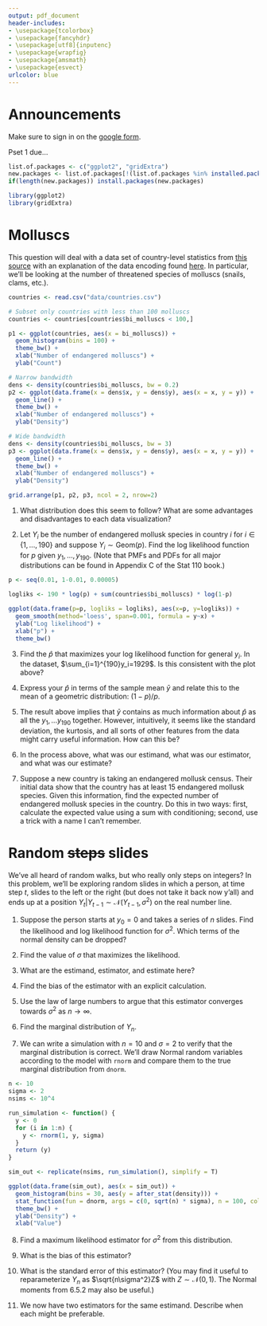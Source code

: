 ```yaml
---
output: pdf_document
header-includes:
- \usepackage{tcolorbox}
- \usepackage{fancyhdr}
- \usepackage[utf8]{inputenc}
- \usepackage{wrapfig}
- \usepackage{amsmath}
- \usepackage{esvect}
urlcolor: blue
---
```


\pagestyle{fancy}
\fancyhf{}
\rhead{Will Nickols}
\lhead{Section 1}
\rfoot{Page \thepage}

# Announcements

\begin{wrapfigure}{r}{0.12\textwidth}
  \centering
    \vspace*{-1.3cm}
    \includegraphics[width=\linewidth]{section_qr_code.png}
\end{wrapfigure}

Make sure to sign in on the [google form](https://forms.gle/BS4XXnzdR53ZhxDS9).

Pset 1 due...

```r
list.of.packages <- c("ggplot2", "gridExtra")
new.packages <- list.of.packages[!(list.of.packages %in% installed.packages()[,"Package"])]
if(length(new.packages)) install.packages(new.packages)

library(ggplot2)
library(gridExtra)
```

# Molluscs

This question will deal with a data set of country-level statistics from [this source](https://www.gu.se/en/quality-government/qog-data/data-downloads/standard-dataset) with an explanation of the data encoding found [here](https://www.qogdata.pol.gu.se/data/codebook_std_jan22.pdf). In particular, we'll be looking at the number of threatened species of molluscs (snails, clams, etc.).

```r
countries <- read.csv("data/countries.csv")

# Subset only countries with less than 100 molluscs
countries <- countries[countries$bi_molluscs < 100,]
```

```r
p1 <- ggplot(countries, aes(x = bi_molluscs)) + 
  geom_histogram(bins = 100) + 
  theme_bw() + 
  xlab("Number of endangered molluscs") + 
  ylab("Count")

# Narrow bandwidth
dens <- density(countries$bi_molluscs, bw = 0.2)
p2 <- ggplot(data.frame(x = dens$x, y = dens$y), aes(x = x, y = y)) + 
  geom_line() + 
  theme_bw() + 
  xlab("Number of endangered molluscs") + 
  ylab("Density")

# Wide bandwidth
dens <- density(countries$bi_molluscs, bw = 3)
p3 <- ggplot(data.frame(x = dens$x, y = dens$y), aes(x = x, y = y)) + 
  geom_line() + 
  theme_bw() + 
  xlab("Number of endangered molluscs") + 
  ylab("Density")

grid.arrange(p1, p2, p3, ncol = 2, nrow=2)
```

1. What distribution does this seem to follow?  What are some advantages and disadvantages to each data visualization?

\vspace{2 cm}

2. Let $Y_i$ be the number of endangered mollusk species in country $i$ for $i\in\{1,...,190\}$ and suppose $Y_i\sim \textrm{Geom}(p)$. Find the log likelihood function for $p$ given $y_1,...,y_{190}$. (Note that PMFs and PDFs for all major distributions can be found in Appendix C of the Stat 110 book.)

\vspace{5 cm}

```r
p <- seq(0.01, 1-0.01, 0.00005)

logliks <- 190 * log(p) + sum(countries$bi_molluscs) * log(1-p)

ggplot(data.frame(p=p, logliks = logliks), aes(x=p, y=logliks)) + 
  geom_smooth(method='loess', span=0.001, formula = y~x) + 
  ylab("Log likelihood") + 
  xlab("p") + 
  theme_bw()
```

3. Find the $\hat{p}$ that maximizes your log likelihood function for general $y_i$. In the dataset, $\sum_{i=1}^{190}y_i=1929$. Is this consistent with the plot above?

\vspace{4 cm}

4. Express your $\hat{p}$ in terms of the sample mean $\bar{y}$ and relate this to the mean of a geometric distribution: $(1-p)/p$.

\vspace{2 cm}

5. The result above implies that $\bar{y}$ contains as much information about $\hat{p}$ as all the $y_1,...y_{190}$ together. However, intuitively, it seems like the standard deviation, the kurtosis, and all sorts of other features from the data might carry useful information. How can this be?

\vspace{3 cm}

6. In the process above, what was our estimand, what was our estimator, and what was our estimate?

\vspace{2 cm}

7. Suppose a new country is taking an endangered mollusk census. Their initial data show that the country has at least 15 endangered mollusk species. Given this information, find the expected number of endangered mollusk species in the country. Do this in two ways: first, calculate the expected value using a sum with conditioning; second, use a trick with a name I can't remember.

\vspace{8 cm}

\newpage
# Random ~~steps~~ slides

We've all heard of random walks, but who really only steps on integers?  In this problem, we'll be exploring random slides in which a person, at time step $t$, slides to the left or the right (but does not take it back now y'all) and ends up at a position $Y_t|Y_{t-1}\sim\mathcal{N}(Y_{t-1},\sigma^2)$ on the real number line.

1. Suppose the person starts at $y_0=0$ and takes a series of $n$ slides. Find the likelihood and log likelihood function for $\sigma^2$. Which terms of the normal density can be dropped?

\vspace{7 cm}

2. Find the value of $\sigma$ that maximizes the likelihood.

\vspace{4 cm}

3. What are the estimand, estimator, and estimate here?

\vspace{2 cm}

4. Find the bias of the estimator with an explicit calculation.

\vspace{5 cm}

5. Use the law of large numbers to argue that this estimator converges towards $\sigma^2$ as $n\rightarrow\infty$.

\vspace{4 cm}

6. Find the marginal distribution of $Y_n$.

\vspace{3 cm}

7. We can write a simulation with $n=10$ and $\sigma=2$ to verify that the marginal distribution is correct. We'll draw Normal random variables according to the model with `rnorm` and compare them to the true marginal distribution from `dnorm`.

```r
n <- 10
sigma <- 2
nsims <- 10^4

run_simulation <- function() {
  y <- 0
  for (i in 1:n) {
    y <- rnorm(1, y, sigma)
  }
  return (y)
}

sim_out <- replicate(nsims, run_simulation(), simplify = T)

ggplot(data.frame(sim_out), aes(x = sim_out)) +
  geom_histogram(bins = 30, aes(y = after_stat(density))) +
  stat_function(fun = dnorm, args = c(0, sqrt(n) * sigma), n = 100, col = "red") + 
  theme_bw() + 
  ylab("Density") + 
  xlab("Value")
```


8. Find a maximum likelihood estimator for $\sigma^2$ from this distribution.

\vspace{5 cm}

9. What is the bias of this estimator?

\vspace{2 cm}

10. What is the standard error of this estimator?  (You may find it useful to reparameterize $Y_n$ as $\sqrt{n\sigma^2}Z$ with $Z\sim\mathcal{N}(0,1)$. The Normal moments from 6.5.2 may also be useful.)

\vspace{7 cm}

11. We now have two estimators for the same estimand. Describe when each might be preferable.

\vspace{2 cm}










